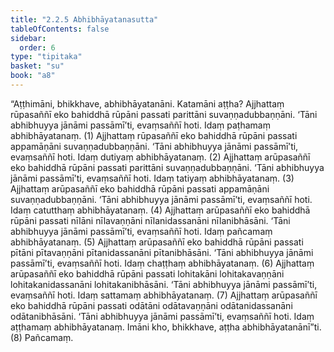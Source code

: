 ```yaml
---
title: "2.2.5 Abhibhāyatanasutta"
tableOfContents: false
sidebar:
  order: 6
type: "tipitaka"
basket: "su"
book: "a8"
---
```



<DynamicBreadcrumb />

<Division number="65" book="a8">

<Paragraph number="663" book="a8">
“Aṭṭhimāni, bhikkhave, abhibhāyatanāni. Katamāni aṭṭha? Ajjhattaṃ rūpasaññī eko bahiddhā rūpāni passati parittāni suvaṇṇadubbaṇṇāni. ‘Tāni abhibhuyya jānāmi passāmī’ti, evaṃsaññī hoti. Idaṃ paṭhamaṃ abhibhāyatanaṃ. (1)
</Paragraph>

<Paragraph number="664" book="a8">
Ajjhattaṃ rūpasaññī eko bahiddhā rūpāni passati appamāṇāni suvaṇṇadubbaṇṇāni. ‘Tāni abhibhuyya jānāmi passāmī’ti, evaṃsaññī hoti. Idaṃ dutiyaṃ abhibhāyatanaṃ. (2)
</Paragraph>

<Paragraph number="665" book="a8">
Ajjhattaṃ arūpasaññī eko bahiddhā rūpāni passati parittāni suvaṇṇadubbaṇṇāni. ‘Tāni abhibhuyya jānāmi passāmī’ti, evaṃsaññī hoti. Idaṃ tatiyaṃ abhibhāyatanaṃ. (3)
</Paragraph>

<Paragraph number="666" book="a8">
Ajjhattaṃ arūpasaññī eko bahiddhā rūpāni passati appamāṇāni suvaṇṇadubbaṇṇāni. ‘Tāni abhibhuyya jānāmi passāmī’ti, evaṃsaññī hoti. Idaṃ catutthaṃ abhibhāyatanaṃ. (4)
</Paragraph>

<Paragraph number="667" book="a8">
Ajjhattaṃ arūpasaññī eko bahiddhā rūpāni passati nīlāni nīlavaṇṇāni nīlanidassanāni nīlanibhāsāni. ‘Tāni abhibhuyya jānāmi passāmī’ti, evaṃsaññī hoti. Idaṃ pañcamaṃ abhibhāyatanaṃ. (5)
</Paragraph>

<Paragraph number="668" book="a8">
Ajjhattaṃ arūpasaññī eko bahiddhā rūpāni passati pītāni pītavaṇṇāni pītanidassanāni pītanibhāsāni. ‘Tāni abhibhuyya jānāmi passāmī’ti, evaṃsaññī hoti. Idaṃ chaṭṭhaṃ abhibhāyatanaṃ. (6)
</Paragraph>

<Paragraph number="669" book="a8">
Ajjhattaṃ arūpasaññī eko bahiddhā rūpāni passati lohitakāni lohitakavaṇṇāni lohitakanidassanāni lohitakanibhāsāni. ‘Tāni abhibhuyya jānāmi passāmī’ti, evaṃsaññī hoti. Idaṃ sattamaṃ abhibhāyatanaṃ. (7)
</Paragraph>

<Paragraph number="670" book="a8">
Ajjhattaṃ arūpasaññī eko bahiddhā rūpāni passati odātāni odātavaṇṇāni odātanidassanāni odātanibhāsāni. ‘Tāni abhibhuyya jānāmi passāmī’ti, evaṃsaññī hoti. Idaṃ aṭṭhamaṃ abhibhāyatanaṃ. Imāni kho, bhikkhave, aṭṭha abhibhāyatanānī”ti. (8)

</Paragraph>
</Division>

<Paragraph number="671" type="center" book="a8">
Pañcamaṃ.
</Paragraph>